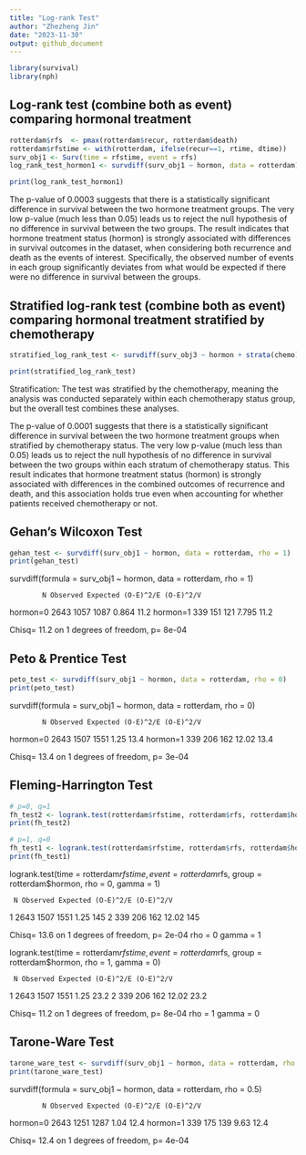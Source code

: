 ```yaml
---
title: "Log-rank Test"
author: "Zhezheng Jin"
date: "2023-11-30"
output: github_document
---
```


```r
library(survival)
library(nph)
```

## Log-rank test (combine both as event) comparing hormonal treatment
```r
rotterdam$rfs  <- pmax(rotterdam$recur, rotterdam$death)
rotterdam$rfstime <- with(rotterdam, ifelse(recur==1, rtime, dtime))
surv_obj1 <- Surv(time = rfstime, event = rfs)
log_rank_test_hormon1 <- survdiff(surv_obj1 ~ hormon, data = rotterdam)

print(log_rank_test_hormon1)
```

The p-value of 0.0003 suggests that there is a statistically significant difference in survival between the two hormone treatment groups.
The very low p-value (much less than 0.05) leads us to reject the null hypothesis of no difference in survival between the two groups.
The result indicates that hormone treatment status (hormon) is strongly associated with differences in survival outcomes in the dataset, when considering both recurrence and death as the events of interest. Specifically, the observed number of events in each group significantly deviates from what would be expected if there were no difference in survival between the groups.

## Stratified log-rank test (combine both as event) comparing hormonal treatment stratified by chemotherapy
```r
stratified_log_rank_test <- survdiff(surv_obj3 ~ hormon + strata(chemo), data = rotterdam)

print(stratified_log_rank_test)
```

Stratification: The test was stratified by the chemotherapy, meaning the analysis was conducted separately within each chemotherapy status group, but the overall test combines these analyses.

The p-value of 0.0001 suggests that there is a statistically significant difference in survival between the two hormone treatment groups when stratified by chemotherapy status.
The very low p-value (much less than 0.05) leads us to reject the null hypothesis of no difference in survival between the two groups within each stratum of chemotherapy status.
This result indicates that hormone treatment status (hormon) is strongly associated with differences in the combined outcomes of recurrence and death, and this association holds true even when accounting for whether patients received chemotherapy or not.

## Gehan's Wilcoxon Test
```r
gehan_test <- survdiff(surv_obj1 ~ hormon, data = rotterdam, rho = 1)
print(gehan_test)
```

survdiff(formula = surv_obj1 ~ hormon, data = rotterdam, rho = 1)

            N Observed Expected (O-E)^2/E (O-E)^2/V
hormon=0 2643     1057     1087     0.864      11.2
hormon=1  339      151      121     7.795      11.2

 Chisq= 11.2  on 1 degrees of freedom, p= 8e-04 

## Peto & Prentice Test
```r
peto_test <- survdiff(surv_obj1 ~ hormon, data = rotterdam, rho = 0)
print(peto_test)
```

survdiff(formula = surv_obj1 ~ hormon, data = rotterdam, rho = 0)

            N Observed Expected (O-E)^2/E (O-E)^2/V
hormon=0 2643     1507     1551      1.25      13.4
hormon=1  339      206      162     12.02      13.4

 Chisq= 13.4  on 1 degrees of freedom, p= 3e-04 

## Fleming-Harrington Test
```r
# p=0, q=1
fh_test2 <- logrank.test(rotterdam$rfstime, rotterdam$rfs, rotterdam$hormon, rho = 0,  gamma = 1)
print(fh_test2)

# p=1, q=0
fh_test1 <- logrank.test(rotterdam$rfstime, rotterdam$rfs, rotterdam$hormon, rho = 1,  gamma = 0)
print(fh_test1)
```

logrank.test(time = rotterdam$rfstime, event = rotterdam$rfs, 
    group = rotterdam$hormon, rho = 0, gamma = 1)

     N Observed Expected (O-E)^2/E (O-E)^2/V
1 2643     1507     1551      1.25       145
2  339      206      162     12.02       145

 Chisq= 13.6  on 1 degrees of freedom, p= 2e-04
 rho   =  0 gamma =  1 
 
logrank.test(time = rotterdam$rfstime, event = rotterdam$rfs, 
    group = rotterdam$hormon, rho = 1, gamma = 0)

     N Observed Expected (O-E)^2/E (O-E)^2/V
1 2643     1507     1551      1.25      23.2
2  339      206      162     12.02      23.2

 Chisq= 11.2  on 1 degrees of freedom, p= 8e-04
 rho   =  1 gamma =  0 

## Tarone-Ware Test
```r
tarone_ware_test <- survdiff(surv_obj1 ~ hormon, data = rotterdam, rho = 0.5)
print(tarone_ware_test)
```

survdiff(formula = surv_obj1 ~ hormon, data = rotterdam, rho = 0.5)

            N Observed Expected (O-E)^2/E (O-E)^2/V
hormon=0 2643     1251     1287      1.04      12.4
hormon=1  339      175      139      9.63      12.4

 Chisq= 12.4  on 1 degrees of freedom, p= 4e-04 



